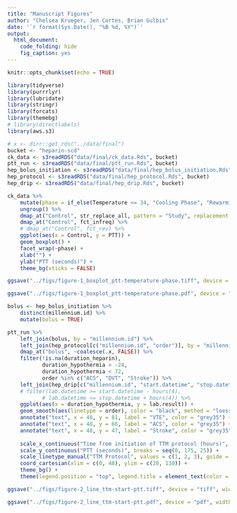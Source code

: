 ```yaml
---
title: "Manuscript Figures"
author: "Chelsea Krueger, Jen Cortes, Brian Gulbis"
date: '`r format(Sys.Date(), "%B %d, %Y")`'
output:
  html_document:
    code_folding: hide
    fig_caption: yes
---
```


```r
knitr::opts_chunk$set(echo = TRUE)
```

```r
library(tidyverse)
library(purrrlyr)
library(lubridate)
library(stringr)
library(forcats)
library(themebg)
# library(directlabels)
library(aws.s3)

# x <- dirr::get_rds("../data/final")
bucket <- "heparin-scd"
ck_data <- s3readRDS("data/final/ck_data.Rds", bucket)
ptt_run <- s3readRDS("data/final/ptt_run.Rds", bucket)
hep_bolus_initiation <- s3readRDS("data/final/hep_bolus_initiation.Rds", bucket)
hep_protocol <- s3readRDS("data/final/hep_protocol.Rds", bucket)
hep_drip <- s3readRDS("data/final/hep_drip.Rds", bucket)
```

```r
ck_data %>%
    mutate(phase = if_else(Temperature <= 34, "Cooling Phase", "Rewarming Phase")) %>%
    ungroup() %>%
    dmap_at("Control", str_replace_all, pattern = "Study", replacement = "Treatment") %>%
    dmap_at("Control", fct_infreq) %>%
    # dmap_at("Control", fct_rev) %>%
    ggplot(aes(x = Control, y = PTT)) +
    geom_boxplot() +
    facet_wrap(~phase) +
    xlab("") +
    ylab("PTT (seconds)") +
    theme_bg(xticks = FALSE)

ggsave("../figs/figure-1_boxplot_ptt-temperature-phase.tiff", device = "tiff", width = 170, height = 85, units = "mm", dpi = 300, compression = "lzw")

ggsave("../figs/figure-1_boxplot_ptt-temperature-phase.pdf", device = "pdf", width = 170, height = 85, units = "mm")
```

```r
bolus <- hep_bolus_initiation %>%
    distinct(millennium.id) %>%
    mutate(bolus = TRUE)

ptt_run %>%
    left_join(bolus, by = "millennium.id") %>%
    left_join(hep_protocol[c("millennium.id", "order")], by = "millennium.id") %>%
    dmap_at("bolus", ~coalesce(.x, FALSE)) %>%
    filter(!is.na(duration_heparin),
           duration_hypothermia > -24,
           duration_hypothermia < 72,
           order %in% c("ACS", "DVT", "Stroke")) %>%
    left_join(hep_drip[c("millennium.id", "start.datetime", "stop.datetime")], by = "millennium.id") %>%
    # filter(lab.datetime >= start.datetime - hours(4),
           # lab.datetime <= stop.datetime + hours(4)) %>%
    ggplot(aes(x = duration_hypothermia, y = lab.result)) +
    geom_smooth(aes(linetype = order), color = "black", method = "loess", se = FALSE) +
    annotate("text", x = 48, y = 81, label = "VTE", color = "grey35") +
    annotate("text", x = 48, y = 66, label = "ACS", color = "grey35") +
    annotate("text", x = 48, y = 47, label = "Stroke", color = "grey35") +
    
    scale_x_continuous("Time from initiation of TTM protocol (hours)", breaks = seq(-24, 72, 12)) +
    scale_y_continuous("PTT (seconds)", breaks = seq(0, 175, 25)) +
    scale_linetype_manual("TTM Protocol", values = c(1, 2, 3), guide = "none") +
    coord_cartesian(xlim = c(0, 48), ylim = c(20, 130)) +
    theme_bg() +
    theme(legend.position = "top", legend.title = element_text(color = "grey35"))

ggsave("../figs/figure-2_line_ttm-start-ptt.tiff", device = "tiff", width = 170, height = 85, units = "mm", dpi = 300, compression = "lzw")

ggsave("../figs/figure-2_line_ttm-start-ptt.pdf", device = "pdf", width = 170, height = 85, units = "mm")
```

